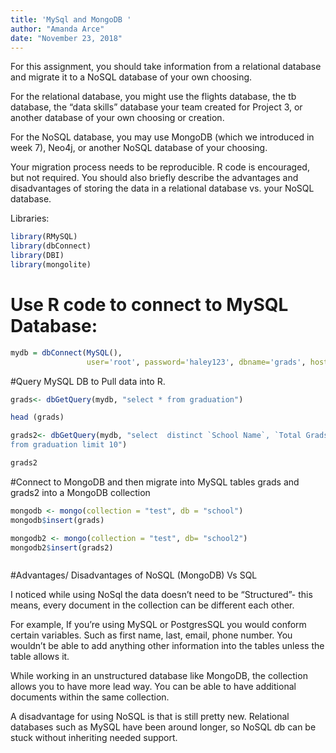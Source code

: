 ```yaml
---
title: 'MySql and MongoDB '
author: "Amanda Arce"
date: "November 23, 2018"
---
```


For this assignment, you should take information from a relational database and migrate it to a NoSQL database of your own choosing.

For the relational database, you might use the flights database, the tb database, the “data skills” database your team created for Project 3, or another database of your own choosing or creation.

For the NoSQL database, you may use MongoDB (which we introduced in week 7), Neo4j, or another NoSQL database of your choosing.

Your migration process needs to be reproducible. R code is encouraged, but not required. You should also briefly describe the advantages and disadvantages of storing the data in a relational database vs. your NoSQL database.




Libraries:
```r
library(RMySQL)
library(dbConnect)
library(DBI)
library(mongolite)

```
# Use R code to connect to MySQL Database:
```r
mydb = dbConnect(MySQL(), 
                 user='root', password='haley123', dbname='grads', host='localhost')
```
#Query MySQL DB to Pull data into R.
```r
grads<- dbGetQuery(mydb, "select * from graduation")

head (grads)
```


```r

grads2<- dbGetQuery(mydb, "select  distinct `School Name`, `Total Grads - n`,`Dropped Out - n`, `Still Enrolled - n`
from graduation limit 10")

grads2

```

#Connect to MongoDB and then migrate into MySQL tables grads and grads2 into a MongoDB collection
```r
mongodb <- mongo(collection = "test", db = "school")
mongodb$insert(grads)

```

```r
mongodb2 <- mongo(collection = "test", db= "school2")
mongodb2$insert(grads2)



```

#Advantages/ Disadvantages of NoSQL (MongoDB) Vs SQL

I noticed while using NoSql the data doesn't need to be "Structured"- 
this means, every document in the collection can be different each other.

For example, If you're using MySQL or PostgresSQL  you would conform certain variables. Such as 
first name, last, email, phone number. You wouldn't be able to add anything other information into the tables unless the table allows it.
 
While working in an unstructured database like MongoDB, the collection allows you to have more lead way. You can be able to have additional documents  within the same collection.

A disadvantage for using NoSQL is that is still pretty new. Relational databases such as MySQL have been around longer, so NoSQL db can be stuck without inheriting needed support. 
 
 